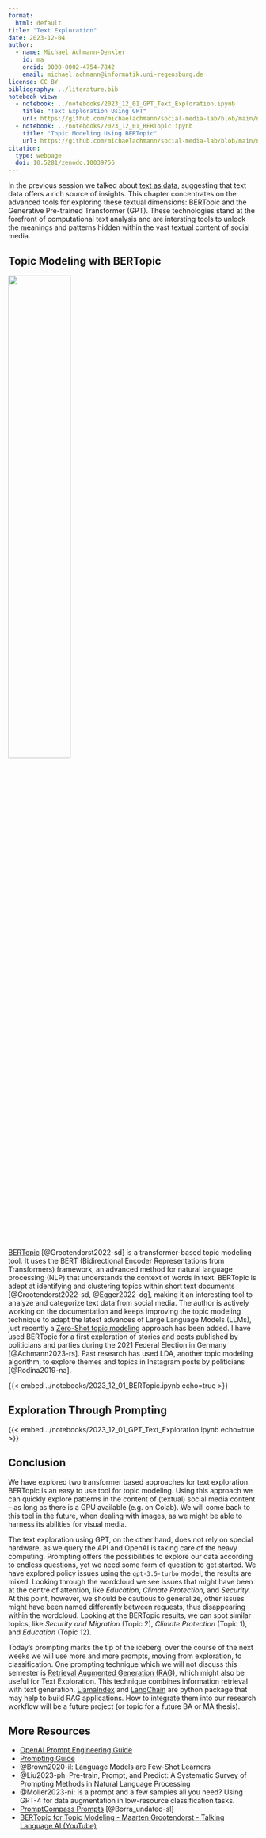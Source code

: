 ```yaml
---
format: 
  html: default
title: "Text Exploration"
date: 2023-12-04
author:
  - name: Michael Achmann-Denkler
    id: ma
    orcid: 0000-0002-4754-7842
    email: michael.achmann@informatik.uni-regensburg.de
license: CC BY
bibliography: ../literature.bib
notebook-view:
  - notebook: ../notebooks/2023_12_01_GPT_Text_Exploration.ipynb
    title: "Text Exploration Using GPT"
    url: https://github.com/michaelachmann/social-media-lab/blob/main/notebooks/2023_12_01_GPT_Text_Exploration.ipynb
  - notebook: ../notebooks/2023_12_01_BERTopic.ipynb
    title: "Topic Modeling Using BERTopic"
    url: https://github.com/michaelachmann/social-media-lab/blob/main/notebooks/2023_12_01_BERTopic.ipynb
citation:
  type: webpage
  doi: 10.5281/zenodo.10039756
---
```


In the previous session we talked about [text as data](index.qmd), suggesting that text data offers a rich source of insights. This chapter concentrates on the advanced tools for exploring these textual dimensions: BERTopic and the Generative Pre-trained Transformer (GPT). These technologies stand at the forefront of computational text analysis and are intersting tools to unlock the meanings and patterns hidden within the vast textual content of social media. 


## Topic Modeling with BERTopic 
::: {.column-margin}
![](../images/bertopic-logo.png){width=50%}
:::

[BERTopic](https://maartengr.github.io/BERTopic/index.html) [@Grootendorst2022-sd] is a transformer-based topic modeling tool. It uses the BERT (Bidirectional Encoder Representations from Transformers) framework, an advanced method for natural language processing (NLP) that understands the context of words in text. BERTopic is adept at identifying and clustering topics within short text documents [@Grootendorst2022-sd, @Egger2022-dg], making it an interesting tool to analyze and categorize text data from social media. The author is actively working on the documentation and keeps improving the topic modeling technique to adapt the latest advances of Large Language Models (LLMs), just recently a [Zero-Shot topic modeling](https://maartengr.github.io/BERTopic/getting_started/zeroshot/zeroshot.html) approach has been added. I have used BERTopic for a first exploration of stories and posts published by politicians and parties during the 2021 Federal Election in Germany [@Achmann2023-rs]. Past research has used LDA, another topic modeling algorithm, to explore themes and topics in Instagram posts by politicians [@Rodina2019-na].

{{< embed ../notebooks/2023_12_01_BERTopic.ipynb echo=true >}}


## Exploration Through Prompting
{{< embed ../notebooks/2023_12_01_GPT_Text_Exploration.ipynb echo=true >}}

## Conclusion
We have explored two transformer based approaches for text exploration. BERTopic is an easy to use tool for topic modeling. Using this approach we can quickly explore patterns in the content of (textual) social media content -- as long as there is a GPU available (e.g. on Colab). We will come back to this tool in the future, when dealing with images, as we might be able to harness its abilities for visual media. 

The text exploration using GPT, on the other hand, does not rely on special hardware, as we query the API and OpenAI is taking care of the heavy computing. Prompting offers the possibilities to explore our data according to endless questions, yet we need some form of question to get started. We have explored policy issues using the `gpt-3.5-turbo` model, the results are mixed. Looking through the wordcloud we see issues that might have been at the centre of attention, like *Education*, *Climate Protection*, and *Security*. At this point, however, we should be cautious to generalize, other issues might have been named differently between requests, thus disappearing within the wordcloud. Looking at the BERTopic results, we can spot similar topics, like *Security and Migration* (Topic 2), *Climate Protection* (Topic 1), and *Education* (Topic 12). 

Today's prompting marks the tip of the iceberg, over the course of the next weeks we will use more and more prompts, moving from exploration, to classification. One prompting technique which we will not discuss this semester is [Retrieval Augmented Generation (RAG)](https://www.promptingguide.ai/techniques/rag), which might also be useful for Text Exploration. This technique combines  information retrieval with text generation. [LlamaIndex](https://www.llamaindex.ai/) and [LangChain](https://www.langchain.com/) are python package that may help to build RAG applications. How to integrate them into our research workflow will be a future project (or topic for a future BA or MA thesis).


## More Resources
* [OpenAI Prompt Engineering Guide](https://platform.openai.com/docs/guides/prompt-engineering)
* [Prompting Guide](https://www.promptingguide.ai/introduction/examples#information-extraction)
* @Brown2020-il: Language Models are Few-Shot Learners
* @Liu2023-ph: Pre-train, Prompt, and Predict: A Systematic Survey of Prompting Methods in Natural Language Processing
* @Moller2023-ni: Is a prompt and a few samples all you need? Using GPT-4 for data augmentation in low-resource classification tasks. 
* [PromptCompass Prompts](https://github.com/ErikBorra/PromptCompass/blob/main/prompts.json) [@Borra_undated-sl]
* [BERTopic for Topic Modeling - Maarten Grootendorst - Talking Language AI (YouTube)](https://youtu.be/uZxQz87lb84?si=4q7HJRBYm-AksQzr)